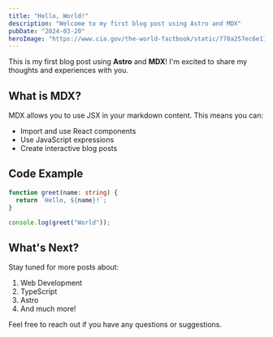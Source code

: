 ```yaml
---
title: "Hello, World!"
description: "Welcome to my first blog post using Astro and MDX"
pubDate: "2024-03-20"
heroImage: "https://www.cia.gov/the-world-factbook/static/778a257ec6e116fbb7aac018c170b3eb/29f7f/wfb-feature-world.jpg"
---
```


This is my first blog post using **Astro** and **MDX**! I'm excited to share my thoughts and experiences with you.

## What is MDX?

MDX allows you to use JSX in your markdown content. This means you can:

- Import and use React components
- Use JavaScript expressions
- Create interactive blog posts

## Code Example

```typescript
function greet(name: string) {
  return `Hello, ${name}!`;
}

console.log(greet("World"));
```

## What's Next?

Stay tuned for more posts about:

1. Web Development
2. TypeScript
3. Astro
4. And much more!

Feel free to reach out if you have any questions or suggestions.
